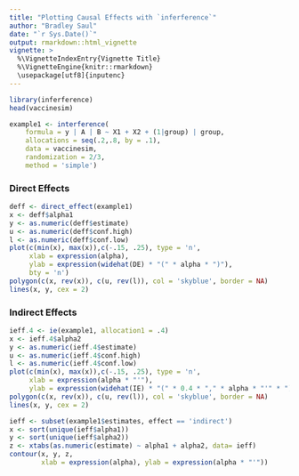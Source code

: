 ```yaml
---
title: "Plotting Causal Effects with `inferference`"
author: "Bradley Saul"
date: "`r Sys.Date()`"
output: rmarkdown::html_vignette
vignette: >
  %\VignetteIndexEntry{Vignette Title}
  %\VignetteEngine{knitr::rmarkdown}
  \usepackage[utf8]{inputenc}
---
```


```r
library(inferference)
head(vaccinesim)
```


```r
example1 <- interference(
    formula = y | A | B ~ X1 + X2 + (1|group) | group, 
    allocations = seq(.2,.8, by = .1), 
    data = vaccinesim, 
    randomization = 2/3,
    method = 'simple')
```

### Direct Effects
```r
deff <- direct_effect(example1)
x <- deff$alpha1
y <- as.numeric(deff$estimate)
u <- as.numeric(deff$conf.high)
l <- as.numeric(deff$conf.low)
plot(c(min(x), max(x)),c(-.15, .25), type = 'n',
     xlab = expression(alpha), 
     ylab = expression(widehat(DE) * "(" * alpha * ")"),
     bty = 'n')
polygon(c(x, rev(x)), c(u, rev(l)), col = 'skyblue', border = NA)
lines(x, y, cex = 2)

```

### Indirect Effects

```r
ieff.4 <- ie(example1, allocation1 = .4)
x <- ieff.4$alpha2
y <- as.numeric(ieff.4$estimate)
u <- as.numeric(ieff.4$conf.high)
l <- as.numeric(ieff.4$conf.low)
plot(c(min(x), max(x)),c(-.15, .25), type = 'n',
     xlab = expression(alpha * "'"), 
     ylab = expression(widehat(IE) * "(" * 0.4 * "," * alpha * "'" * ")"))
polygon(c(x, rev(x)), c(u, rev(l)), col = 'skyblue', border = NA)
lines(x, y, cex = 2)

```


```r
ieff <- subset(example1$estimates, effect == 'indirect')
x <- sort(unique(ieff$alpha1))
y <- sort(unique(ieff$alpha2))
z <- xtabs(as.numeric(estimate) ~ alpha1 + alpha2, data= ieff)
contour(x, y, z,
        xlab = expression(alpha), ylab = expression(alpha * "'"))
```
